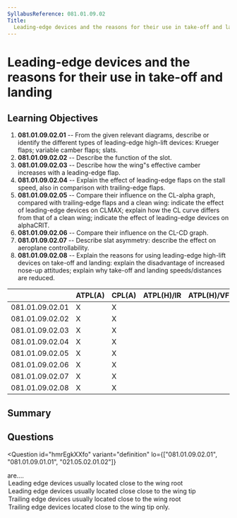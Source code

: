 ```yaml
---
SyllabusReference: 081.01.09.02
Title:
  Leading-edge devices and the reasons for their use in take-off and landing
---
```


# Leading-edge devices and the reasons for their use in take-off and landing

## Learning Objectives

1. **081.01.09.02.01** -- From the given relevant diagrams, describe or identify
   the different types of leading-edge high-lift devices: Krueger flaps;
   variable camber flaps; slats.
2. **081.01.09.02.02** -- Describe the function of the slot.
3. **081.01.09.02.03** -- Describe how the wing"s effective camber increases
   with a leading-edge flap.
4. **081.01.09.02.04** -- Explain the effect of leading-edge flaps on the stall
   speed, also in comparison with trailing-edge flaps.
5. **081.01.09.02.05** -- Compare their influence on the CL-alpha graph,
   compared with trailing-edge flaps and a clean wing: indicate the effect of
   leading-edge devices on CLMAX; explain how the CL curve differs from that of
   a clean wing; indicate the effect of leading-edge devices on alphaCRIT.
6. **081.01.09.02.06** -- Compare their influence on the CL-CD graph.
7. **081.01.09.02.07** -- Describe slat asymmetry: describe the effect on
   aeroplane controllability.
8. **081.01.09.02.08** -- Explain the reasons for using leading-edge high-lift
   devices on take-off and landing: explain the disadvantage of increased
   nose-up attitudes; explain why take-off and landing speeds/distances are
   reduced.

|                 | ATPL(A) | CPL(A) | ATPL(H)/IR | ATPL(H)/VFR | CPL(H) | IR  | CBIR(A) |
| --------------- | ------- | ------ | ---------- | ----------- | ------ | --- | ------- |
| 081.01.09.02.01 | X       | X      |            |             |        |     |         |
| 081.01.09.02.02 | X       | X      |            |             |        |     |         |
| 081.01.09.02.03 | X       | X      |            |             |        |     |         |
| 081.01.09.02.04 | X       | X      |            |             |        |     |         |
| 081.01.09.02.05 | X       | X      |            |             |        |     |         |
| 081.01.09.02.06 | X       | X      |            |             |        |     |         |
| 081.01.09.02.07 | X       | X      |            |             |        |     |         |
| 081.01.09.02.08 | X       | X      |            |             |        |     |         |

## Summary

## Questions

<Question
  id="hmrEgkXXfo"
  variant="definition"
  lo={["081.01.09.02.01", "081.01.09.01.01", "021.05.02.01.02"]}
>
  <Text variant="oneCorrect">
    <Subject /> are....
  </Text>
  <Option id="hmrEgkXXfo-1" subject={["Krueger Flaps"]} why="">
    Leading edge devices usually located close to the wing root
  </Option>
  <Option id="hmrEgkXXfo-2" subject={["Slats"]} why="">
    Leading edge devices usually located close close to the wing tip
  </Option>
  <Option id="hmrEgkXXfo-3" subject={["Fowler Flaps"]} why="">
    Trailing edge devices usually located close to the wing root
  </Option>
  <Option id="hmrEgkXXfo-4" why="">
    Trailing edge devices located close to the wing tip only.
  </Option>
</Question>
